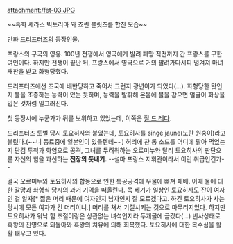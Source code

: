 attachment:/fet-03.JPG
 
~~흑화 세라스 빅토리아 와 죠린 블릿츠를 합친 모습~~

만화 [[드리프터즈]]의 등장인물.
 
프랑스의 구국의 영웅. 100년 전쟁에서 영국에게 발려 패망 직전까지 간 프랑스를 구한 여인이다. 하지만 전쟁이 끝난 뒤, 프랑스에서 영국으로 거의 팔려가다시피 넘겨져 마녀 재판을 받고 화형당했다. 
 
드리프터즈에선 조국에 배반당하고 죽어서 그런지 광년이가 되었다(...). 화형당한 탓인지 불을 조종하는 능력이 있는 듯하며, 능력을 발휘해 온몸에 불을 감으면 얼굴이 화상을 입은 것처럼 일그러진다. 
 
첫 등장시에 누군가가 뒤를 보위하고 있었는데, 이쪽은 [[질 드 레]]다. 
 
드리프터즈 토벌 당시 토요히사와 붙었는데, 토요히사를 singe jaune(노란 원숭이)라고 불렀다.(~~니 동료중에 일본인이 있을텐데~~) 허리에 찬 롱 소드를 어디에 팔아 먹었는지 단검 투척과 화염으로 공격, 그녀를 두려워하는 오르미누와 달리 토요히사의 판단으론 자신의 힘을 과신하는 '''전장의 풋내기.''' --설마 프랑스 지휘관이라서 이런 취급인건가--
 
결국 오르미누와 토요히사의 합동으로 인한 특공공격에 우물에 빠져 패배. 이때 물에 대한 갈망과 화형식 당시의 과거 기억을 떠올린다. 목 베기가 일상인 토요히사도 잔이 여자인 걸 알자[* 짦은 머리 때문에 여자인지 남자인지 잘 모르겠다고. 하긴 토요히사가 사는 당시에 모든 여자가 긴 머리이니.] 머리를 쳐서 기절시키는 것으로 마무리지었다. 하지만 토요히사가 워낙 힘 조절이랑은 상관없는 녀석인지라 두개골에 금갔다(...) 빈사상태로 흑왕의 진영으로 되돌아와 흑왕의 치유에 의해 회복했다. 토요히사에 대한 복수심을 활활 태우고 있다.
